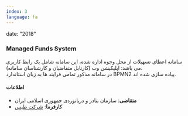 ```yaml
---
index: 3
language: fa
---
```


date: "2018"

### Managed Funds System

سامانه اعطای تسهیلات از محل وجوه اداره شده، این سامانه شامل یک رابط کاربری می باشد: اپلیکیشن وب (کارتابل متقاضیان و کارشناسان سامانه). <br />
در سامانه مذکور تمامی فرایند ها به زبان استاندارد BPMN2 پیاده سازی شده اند.

#### اطلاعات

-   **متقاضی**: سازمان بنادر و دریانوردی جمهوری اسلامی ایران
-   **کارفرما**: [شرکت طیس](https://tis-co.ir/)
